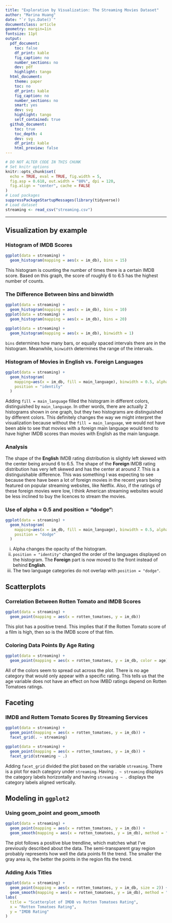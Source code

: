 ---
title: "Exploration by Visualization: The Streaming Movies Dataset"
author: "Marina Huang"
date: "`r Sys.Date()`"
documentclass: article
geometry: margin=1in
fontsize: 11pt
output:
  pdf_document:
    toc: false
    df_print: kable
    fig_caption: no
    number_sections: no
    dev: pdf
    highlight: tango
  html_document:
    theme: paper
    toc: no
    df_print: kable
    fig_caption: no
    number_sections: no
    smart: yes
    dev: svg
    highlight: tango
    self_contained: true
  github_document:
    toc: true
    toc_depth: 4
    dev: svg
    df_print: kable
    html_preview: false
---

```{r setup, include = FALSE}
# DO NOT ALTER CODE IN THIS CHUNK
# Set knitr options
knitr::opts_chunk$set(
  echo = TRUE, eval = TRUE, fig.width = 5,
  fig.asp = 0.618, out.width = "80%", dpi = 120,
  fig.align = "center", cache = FALSE
)
# Load packages
suppressPackageStartupMessages(library(tidyverse))
# Load dataset
streaming <- read_csv("streaming.csv")
```

* * *

## Visualization by example

### Histogram of IMDB Scores

```{r}
ggplot(data = streaming) +
  geom_histogram(mapping = aes(x = im_db), bins = 15)
```

This histogram is counting the number of times there is a certain IMDB score. Based on this graph, the score of roughly 6 to 6.5 has the highest number of counts.

### The Difference Between bins and binwidth

```{r}
ggplot(data = streaming) +
  geom_histogram(mapping = aes(x = im_db), bins = 10)
ggplot(data = streaming) +
  geom_histogram(mapping = aes(x = im_db), bins = 20)
```

```{r}
ggplot(data = streaming) +
  geom_histogram(mapping = aes(x = im_db), binwidth = 1)
```

`bins` determines how many bars, or equally spaced intervals there are in the histogram.
Meanwhile, `binwidth` determines the range of the intervals. 


### Histogram of Movies in English vs. Foreign Languages

```{r}
ggplot(data = streaming) +
  geom_histogram(
    mapping=aes(x = im_db, fill = main_language), binwidth = 0.5, alpha = 0.5,
    position = "identity"
  )
```

Adding `fill = main_language` filled the histogram in different colors, distinguished by `main_language`. 
In other words, there are actually 2 histograms shown in one graph, but they two histograms are distinguished by different colors. This definitely changes the way we might interpret the visualization because without the `fill = main_language`, we would not have been able to see that movies with a foreign main language would tend to have higher IMDB scores than movies with English as the main language. 

### Analysis

The shape of the **English** IMDB rating distribution is slightly left skewed with the center being around 6 to 6.5. The shape of the **Foreign** IMDB rating distribution has very left skewed and has the center at around 7. This is a distinguishable difference. This was something I was expecting to see because there have been a lot of foreign movies in the recent years being featured on popular streaming websites, like Netflix. Also, if the ratings of these foreign movies were low, I think American streaming websites would be less inclined to buy the licences to stream the movies.


### Use of alpha = 0.5 and position = "dodge":

```{r}
ggplot(data = streaming) +
  geom_histogram(
    mapping=aes(x = im_db, fill = main_language), binwidth = 0.5, alpha = 0.5,
    position = "dodge"
  )
```

i. Alpha changes the opacity of the histogram.
ii. `position = "identity"` changed the order of the languages displayed on the histogram. The **Foreign** part is now moved to the front instead of behind **English**.
iii. The two language categories do not overlap with `position = "dodge"`.


## Scatterplots

### Correlation Between Rotten Tomato and IMDB Scores

```{r}
ggplot(data = streaming) +
  geom_point(mapping = aes(x = rotten_tomatoes, y = im_db))
```

This plot has a positive trend. This implies that if the Rotten Tomato score of a film is high, then so is the IMDB score of that film.


### Coloring Data Points By Age Rating

```{r}
ggplot(data = streaming) +
  geom_point(mapping = aes(x = rotten_tomatoes, y = im_db, color = age))
```

All of the colors seem to spread out across the plot. There is no age category that would only appear with a specific rating. This tells us that the age variable does not have an effect on how IMBD ratings depend on Rotten Tomatoes ratings.


## Faceting

### IMDB and Rottem Tomato Scores By Streaming Services

```{r}
ggplot(data = streaming) +
  geom_point(mapping = aes(x = rotten_tomatoes, y = im_db)) +
  facet_grid(. ~ streaming)
```

```{r}
ggplot(data = streaming) +
  geom_point(mapping = aes(x = rotten_tomatoes, y = im_db)) +
  facet_grid(streaming ~ .)
```

Adding `facet_grid` divided the plot based on the variable `streaming`. There is a plot for each category under `streaming`. Having `. ~ streaming` displays the category labels horizontally and having `streaming ~ .` displays the category labels aligned vertically. 

## Modeling in `ggplot2`

### Using geom_point and geom_smooth

```{r}
ggplot(data = streaming) +
  geom_point(mapping = aes(x = rotten_tomatoes, y = im_db)) +
  geom_smooth(mapping = aes(x = rotten_tomatoes, y = im_db), method = "lm")
```

The plot follows a positive blue trendline, which matches what I've previously described about the data. The semi-transparent gray region probably represents how well the data points fit the trend. The smaller the gray area is, the better the points in the region fits the trend.


### Adding Axis Titles

```{r}
ggplot(data = streaming) +
  geom_point(mapping = aes(x = rotten_tomatoes, y = im_db, size = 2)) +
  geom_smooth(mapping = aes(x = rotten_tomatoes, y = im_db), method = "lm") +
labs(
  title = "Scatterplot of IMDB vs Rotten Tomatoes Rating",
  x = "Rotten Tomatoes Rating",
  y = "IMDB Rating"
)
```